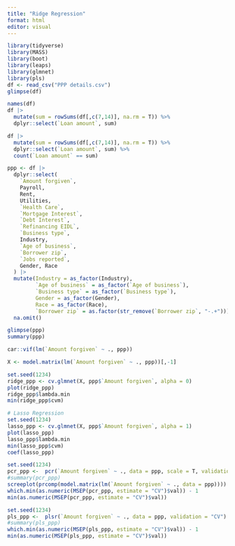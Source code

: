 ```yaml
---
title: "Ridge Regression"
format: html
editor: visual
---
```


```r
library(tidyverse)
library(MASS)
library(boot)
library(leaps)
library(glmnet)
library(pls)
df <- read_csv("PPP details.csv")
glimpse(df)
```

```r
names(df)
df |>
  mutate(sum = rowSums(df[,c(7,14)], na.rm = T)) %>%
  dplyr::select(`Loan amount`, sum) 

df |>
  mutate(sum = rowSums(df[,c(7,14)], na.rm = T)) %>%
  dplyr::select(`Loan amount`, sum) %>%
  count(`Loan amount` == sum)
```

```r
ppp <- df |>
  dplyr::select( 
    `Amount forgiven`, 
    Payroll, 
    Rent, 
    Utilities, 
    `Health Care`, 
    `Mortgage Interest`, 
    `Debt Interest`, 
    `Refinancing EIDL`, 
    `Business type`, 
    Industry, 
    `Age of business`, 
    `Borrower zip`, 
    `Jobs reported`, 
    Gender, Race
  ) |>
  mutate(Industry = as_factor(Industry),
         `Age of business` = as_factor(`Age of business`),
         `Business type` = as_factor(`Business type`),
         Gender = as_factor(Gender),
         Race = as_factor(Race),
         `Borrower zip` = as.factor(str_remove(`Borrower zip`, "-.+"))) |>
  na.omit()

glimpse(ppp)
summary(ppp)
```

```r
car::vif(lm(`Amount forgiven` ~ ., ppp))
```

```r
X <- model.matrix(lm(`Amount forgiven` ~ ., ppp))[,-1]

set.seed(1234)
ridge_ppp <- cv.glmnet(X, ppp$`Amount forgiven`, alpha = 0)
plot(ridge_ppp)
ridge_ppp$lambda.min
min(ridge_ppp$cvm)
```

```r
# Lasso Regression
set.seed(1234)
lasso_ppp <- cv.glmnet(X, ppp$`Amount forgiven`, alpha = 1)
plot(lasso_ppp)
lasso_ppp$lambda.min
min(lasso_ppp$cvm)
coef(lasso_ppp)
```

```r
set.seed(1234)
pcr_ppp <-  pcr(`Amount forgiven` ~ ., data = ppp, scale = T, validation = "CV")
#summary(pcr_ppp)
screeplot(prcomp(model.matrix(lm(`Amount forgiven` ~ ., data = ppp))))
which.min(as.numeric(MSEP(pcr_ppp, estimate = "CV")$val)) - 1
min(as.numeric(MSEP(pcr_ppp, estimate = "CV")$val))
```

```r
set.seed(1234)
pls_ppp <-  plsr(`Amount forgiven` ~ ., data = ppp, validation = "CV")
#summary(pls_ppp)
which.min(as.numeric(MSEP(pls_ppp, estimate = "CV")$val)) - 1
min(as.numeric(MSEP(pls_ppp, estimate = "CV")$val))
```
